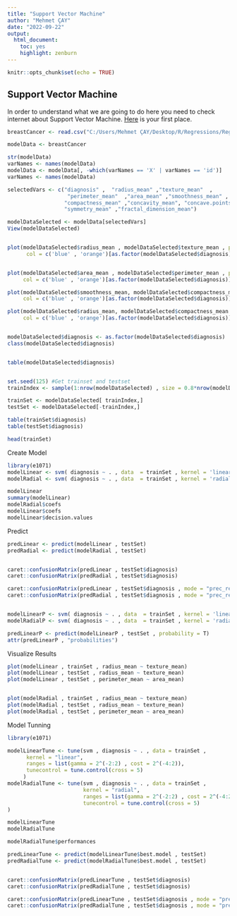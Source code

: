 ---
title: "Support Vector Machine"
author: "Mehmet ÇAY"
date: "2022-09-22"
output: 
  html_document: 
    toc: yes
    highlight: zenburn
---

```{r setup, include=FALSE}
knitr::opts_chunk$set(echo = TRUE)
```

## Support Vector Machine

In order to understand what we are going to do here you need to check internet about Support Vector Machine. [Here](https://www.javatpoint.com/machine-learning-support-vector-machine-algorithm) is your first place.
```{r}

breastCancer <- read.csv("C:/Users/Mehmet ÇAY/Desktop/R/Regressions/Regressions/breast-cancer.csv")

modelData <- breastCancer

str(modelData)
varNames <- names(modelData)
modelData <- modelData[, -which(varNames == 'X' | varNames == 'id')]
varNames <- names(modelData)

selectedVars <- c("diagnosis" ,  "radius_mean" ,"texture_mean"  ,         
                   "perimeter_mean"  ,"area_mean" ,"smoothness_mean" ,       
                  "compactness_mean" ,"concavity_mean", "concave.points_mean" ,
                  "symmetry_mean" ,"fractal_dimension_mean")

modelDataSelected <- modelData[selectedVars]
View(modelDataSelected)


plot(modelDataSelected$radius_mean , modelDataSelected$texture_mean , pch = 19,
      col = c('blue' , 'orange')[as.factor(modelDataSelected$diagnosis)] )


plot(modelDataSelected$area_mean , modelDataSelected$perimeter_mean , pch = 19,
     col = c('blue' , 'orange')[as.factor(modelDataSelected$diagnosis)] )

plot(modelDataSelected$smoothness_mean, modelDataSelected$compactness_mean , pch = 19,
     col = c('blue' , 'orange')[as.factor(modelDataSelected$diagnosis)] )

plot(modelDataSelected$radius_mean, modelDataSelected$compactness_mean , pch = 19,
     col = c('blue' , 'orange')[as.factor(modelDataSelected$diagnosis)] )


modelDataSelected$diagnosis <- as.factor(modelDataSelected$diagnosis)
class(modelDataSelected$diagnosis)


table(modelDataSelected$diagnosis)


set.seed(125) #Get trainset and testset
trainIndex <- sample(1:nrow(modelDataSelected) , size = 0.8*nrow(modelDataSelected))

trainSet <- modelDataSelected[ trainIndex,]
testSet <- modelDataSelected[-trainIndex,]

table(trainSet$diagnosis)
table(testSet$diagnosis)

head(trainSet)


```

Create Model
```{r}
library(e1071)
modelLinear <- svm( diagnosis ~ . , data  = trainSet , kernel = 'linear' )
modelRadial <- svm( diagnosis ~ . , data  = trainSet , kernel = 'radial' )

modelLinear
summary(modelLinear)
modelRadial$coefs
modelLinear$coefs
modelLinear$decision.values

```

Predict
```{r}

predLinear <- predict(modelLinear , testSet)
predRadial <- predict(modelRadial , testSet)


caret::confusionMatrix(predLinear , testSet$diagnosis)
caret::confusionMatrix(predRadial , testSet$diagnosis)

caret::confusionMatrix(predLinear , testSet$diagnosis , mode = "prec_recall")
caret::confusionMatrix(predRadial , testSet$diagnosis , mode = "prec_recall")


modelLinearP <- svm( diagnosis ~ . , data  = trainSet , kernel = 'linear' , probability = T)
modelRadialP <- svm( diagnosis ~ . , data  = trainSet , kernel = 'radial' , probability = T)

predLinearP <- predict(modelLinearP , testSet , probability = T)
attr(predLinearP , "probabilities")

```

Visualize Results
```{r}


plot(modelLinear , trainSet , radius_mean ~ texture_mean)
plot(modelLinear , testSet , radius_mean ~ texture_mean)
plot(modelLinear , testSet , perimeter_mean ~ area_mean)


plot(modelRadial , trainSet , radius_mean ~ texture_mean)
plot(modelRadial , testSet , radius_mean ~ texture_mean)
plot(modelRadial , testSet , perimeter_mean ~ area_mean)


```
Model Tunning
```{r}

library(e1071)

modelLinearTune <- tune(svm , diagnosis ~ . , data = trainSet ,
      kernel = "linear",
      ranges = list(gamma = 2^(-2:2) , cost = 2^(-4:2)),
      tunecontrol = tune.control(cross = 5)
     )
modelRadialTune <- tune(svm , diagnosis ~ . , data = trainSet ,
                        kernel = "radial",
                        ranges = list(gamma = 2^(-2:2) , cost = 2^(-4:2)),
                        tunecontrol = tune.control(cross = 5)
)

modelLinearTune
modelRadialTune

modelRadialTune$performances

predLinearTune <- predict(modelLinearTune$best.model , testSet)
predRadialTune <- predict(modelRadialTune$best.model , testSet)


caret::confusionMatrix(predLinearTune , testSet$diagnosis)
caret::confusionMatrix(predRadialTune , testSet$diagnosis)

caret::confusionMatrix(predLinearTune , testSet$diagnosis , mode = "prec_recall")
caret::confusionMatrix(predRadialTune , testSet$diagnosis , mode = "prec_recall")
```


